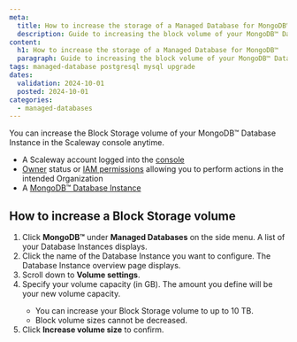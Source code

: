 ```yaml
---
meta:
  title: How to increase the storage of a Managed Database for MongoDB™
  description: Guide to increasing the block volume of your MongoDB™ Database Instance at Scaleway.
content:
  h1: How to increase the storage of a Managed Database for MongoDB™
  paragraph: Guide to increasing the block volume of your MongoDB™ Database Instance at Scaleway.
tags: managed-database postgresql mysql upgrade
dates:
  validation: 2024-10-01
  posted: 2024-10-01
categories:
  - managed-databases
---
```


You can increase the Block Storage volume of your MongoDB™ Database Instance in the Scaleway console anytime.

<Macro id="requirements" />

- A Scaleway account logged into the [console](https://console.scaleway.com)
- [Owner](/identity-and-access-management/iam/concepts/#owner) status or [IAM permissions](/identity-and-access-management/iam/concepts/#permission) allowing you to perform actions in the intended Organization
- A [MongoDB™ Database Instance](/managed-databases/mongodb/quickstart)


## How to increase a Block Storage volume

1. Click **MongoDB™** under **Managed Databases** on the side menu. A list of your Database Instances displays.
2. Click the name of the Database Instance you want to configure. The Database Instance overview page displays.
3. Scroll down to **Volume settings**.
4. Specify your volume capacity (in GB). The amount you define will be your new volume capacity.
    <Message type="important">
      - You can increase your Block Storage volume to up to 10 TB.
      - Block volume sizes cannot be decreased.
    </Message>
5. Click **Increase volume size** to confirm.